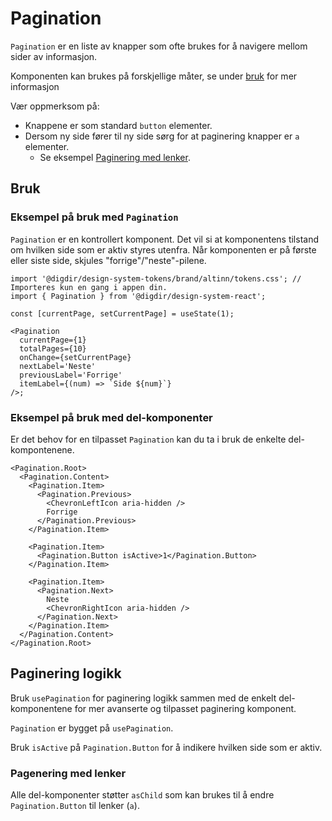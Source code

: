 


<Meta of={PaginationStories} />

# Pagination

`Pagination` er en liste av knapper som ofte brukes for å navigere mellom sider av informasjon.

Komponenten kan brukes på forskjellige måter, se under [bruk](/docs/felles-pagination--docs#bruk) for mer informasjon

Vær oppmerksom på:

- Knappene er som standard `button` elementer.
- Dersom ny side fører til ny side sørg for at paginering knapper er `a` elementer.
  - Se eksempel [Paginering med lenker](/docs/felles-pagination--with-anchor).

<Primary />
<Controls of={PaginationStories.Preview} />

## Bruk

<Information text='token' />

### Eksempel på bruk med `Pagination`

`Pagination` er en kontrollert komponent. Det vil si at komponentens tilstand om hvilken side som er aktiv styres utenfra. Når komponenten er på første eller siste side, skjules "forrige"/"neste"-pilene.

```tsx
import '@digdir/design-system-tokens/brand/altinn/tokens.css'; // Importeres kun en gang i appen din.
import { Pagination } from '@digdir/design-system-react';

const [currentPage, setCurrentPage] = useState(1);

<Pagination
  currentPage={1}
  totalPages={10}
  onChange={setCurrentPage}
  nextLabel='Neste'
  previousLabel='Forrige'
  itemLabel={(num) => `Side ${num}`}
/>;
```

### Eksempel på bruk med del-komponenter

Er det behov for en tilpasset `Pagination` kan du ta i bruk de enkelte del-kompontenene.

```tsx
<Pagination.Root>
  <Pagination.Content>
    <Pagination.Item>
      <Pagination.Previous>
        <ChevronLeftIcon aria-hidden />
        Forrige
      </Pagination.Previous>
    </Pagination.Item>

    <Pagination.Item>
      <Pagination.Button isActive>1</Pagination.Button>
    </Pagination.Item>

    <Pagination.Item>
      <Pagination.Next>
        Neste
        <ChevronRightIcon aria-hidden />
      </Pagination.Next>
    </Pagination.Item>
  </Pagination.Content>
</Pagination.Root>
```

## Paginering logikk

Bruk `usePagination` for paginering logikk sammen med de enkelt del-komponentene for mer avanserte og tilpasset paginering komponent.

`Pagination` er bygget på `usePagination`.

Bruk `isActive` på `Pagination.Button` for å indikere hvilken side som er aktiv.

<Canvas of={PaginationStories.UsePagination} />

### Pagenering med lenker

Alle del-komponenter støtter `asChild` som kan brukes til å endre `Pagination.Button` til lenker (`a`).

<Canvas of={PaginationStories.WithAnchor} />
